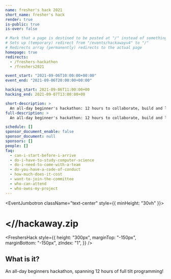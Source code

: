 ```yaml
---
name: fresher's hack 2021
short_name: fresher's hack
render: true
is-public: true
is-over: false

# Mark that a page is destined to be posted at "/" instead of something like "/events/hackawayv4"
# Sets up (temporary) redirect from "/events/hackawayv4" to "/"
# Redirects array (permanently) redirects to the actual page
homepage: true
redirects:
  - /freshers-hackathon
  - /freshers2021

event_start: "2021-09-06T10:00:00+00:00"
event_end: "2021-09-06T20:00:00+00:00"

hacking_start: 2021-09-06T11:00:00+00
hacking_end: 2021-09-07T13:00:00+00

short-description: >
  An all-day beginner's hackathon: 12 hours to collaborate, build and learn. Team up and create the best project before 10pm.
full-description: >
  An all-day beginner's hackathon: 12 hours to collaborate, build and learn. Team up and create the best project before 10pm.

schedule: []
sponsor_document_enable: false
sponsor_document: null
sponsors: []
people: []
faq:
  - can-i-start-before-i-arrive
  - do-i-have-to-study-computer-science
  - do-i-need-to-come-with-a-team
  - do-you-have-a-code-of-conduct
  - how-much-does-it-cost
  - want-to-join-the-committee
  - who-can-attend
  - who-owns-my-project
---
```






<!-- <MajorLeagueHackingBadge year={2022} /> -->

<EventJumbotron className="text-center" style={{ minHeight: "30vh" }}>
  <h1>
    <strong>&lt;//hackaway</strong>.zip
  </h1>
</EventJumbotron>

<FreshersHack
  style={{
    height: "300px",
    marginTop: "-150px",
    marginBottom: "-150px",
    zIndex: "1",
  }}
/>

<Section className="text-center" type={SectionTypes.TERTIARY}>
  <h2>What is it?</h2>

  <p>An all-day beginners hackathon, spanning 12 hours of full tilt programming!</p>
</Section>

<EventCountdownSection type={SectionTypes.SECONDARY} />
<EventLocationSection map="https://www.google.com/maps/embed?pb=!1m18!1m12!1m3!1d879.5544955879114!2d-0.5642723835610113!3d51.425912479621154!2m3!1f0!2f0!3f0!3m2!1i1024!2i768!4f13.1!3m3!1m2!1s0x487677c9aaec0297%3A0x88226b17c1bdebdf!2sBedford%20Building%20-%20Computer%20Science%20Department!5e0!3m2!1sen!2suk!4v1616458087265!5m2!1sen!2suk" />
<EventFrequentlyAskedQuestionsSection type={SectionTypes.PRIMARY} />
<EventSponsorsSection type={SectionTypes.TERTIARY} />
